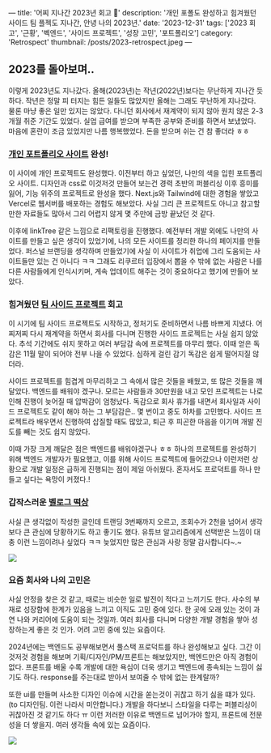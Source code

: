 —
title: '어찌 지나간 2023년 회고 🌅'
description: '개인 포폴도 완성하고 힘겨웠던 사이드 팀 플젝도 지나간, 안녕 나의 2023년.'
date: '2023-12-31'
tags: ['2023 회고', '근황', '벡엔드', '사이드 프로젝트', '성장 고민', '포트폴리오']
category: 'Retrospect'
thumbnail: /posts/2023-retrospect.jpeg
—

## 2023를 돌아보며..

이렇게 2023년도 지나갔다. 올해(2023년)는 작년(2022년)보다는 무난하게 지나간 듯 하다. 작년은 정말 피 터지는 힘든 일들도 많았지만 올해는 그래도 무난하게 지나갔다. 물론 마냥 좋은 일만 있지는 않았다. 다니던 회사에서 재계약이 되지 않아 원치 않은 2-3개월 취준 기간도 있었다. 실업 급여를 받으며 부족한 공부와 준비를 하면서 보냈었다. 마음에 혼란이 조금 있었지만 나름 행복했었다. 돈을 받으며 쉬는 건 참 좋더라 ㅎㅎ

### [개인 포트폴리오 사이트](https://hyoon.dev/) 완성!

이 사이에 개인 프로젝트도 완성했다. 이전부터 하고 싶었던, 나만의 색을 입힌 포트폴리오 사이트. 디자인과 css로 이것저것 만들어 보는건 경력 초반의 퍼블리싱 이후 흥미를 잃어, 기능 위주의 프로젝트로 완성을 했다. Next.js와 Tailwind에 대한 경험을 쌓았고 Vercel로 웹서버를 배포하는 경험도 해보았다. 사실 그리 큰 프로젝트도 아니고 참고할 만한 자료들도 많아서 그리 어렵지 않게 몇 주만에 금방 끝났던 것 같다.

이후에 linkTree 같은 느낌으로 리팩토링을 진행했다. 예전부터 개발 외에도 나만의 사이트를 만들고 싶은 생각이 있었기에, 나의 모든 사이트를 정리한 하나의 페이지를 만들었다. 퍼스널 브랜딩을 생각하며 만들었기에 사실 이 사이트가 취업에 그리 도움되는 사이트들만 있는 건 아니다 ㅋㅋ 그래도 리쿠르터 입장에서 뽑을 수 밖에 없는 사람은 나를 다른 사람들에게 인식시키며, 계속 업데이트 해주는 것이 중요하다고 했기에 만들어 보았다.

### 힘겨웠던 [팀 사이드 프로젝트](https://github.com/bsideproject/15_12_FE) 회고

이 시기에 팀 사이드 프로젝트도 시작하고, 정처기도 준비하면서 나름 바쁘게 지냈다. 어찌저찌 다시 재계약을 하면서 회사를 다니며 진행한 사이드 프로젝트는 사실 쉽지 않았다. 추석 기간에도 쉬지 못하고 여러 부담감 속에 프로젝트를 마무리 했다. 이때 얻은 독감은 11월 말이 되어야 전부 나을 수 있었다. 심하게 걸린 감기 독감은 쉽게 떨어지질 않더라.

사이드 프로젝트를 힘겹게 마무리하고 그 속에서 많은 것들을 배웠고, 또 많은 것들을 깨달았다. 백엔드를 배워야 겠구나. 모르는 사람들과 30만원을 내고 모인 프로젝트는 나로 인해 진행이 늦어질 때 압박감이 엄청났다. 독감으로 회사 휴가를 내면서 회사일과 사이드 프로젝트도 같이 해야 하는 그 부담감은.. 몇 번이고 중도 하차를 고민했다. 사이드 프로젝트라 배우면서 진행하여 삽질할 때도 많았고, 퇴근 후 피곤한 마음을 이기며 개발 진도를 빼는 것도 쉽지 않았다.

이때 가장 크게 깨달은 점은 백엔드를 배워야겠구나 ㅎㅎ 하나의 프로젝트를 완성하기 위해 백엔드 개발자가 필요했고, 이를 위해 사이드 프로젝트에 들어갔으나 이런저런 상황으로 개발 일정은 급하게 진행되는 점이 제일 아쉬웠다. 혼자서도 프로덕트를 하나 만들고 싶다는 욕망이 커졌다.!

### 갑작스러운 [벨로그 떡상](https://velog.io/@bbahna/2023-trunover)

사실 큰 생각없이 작성한 글인데 트랜딩 3번째까지 오르고, 조회수가 2천을 넘어서 생각보다 큰 관심에 당황하기도 하고 좋기도 했다. 유튜브 알고리즘에게 선택받은 느낌이 대충 이런 느낌이려나 싶었다 ㅋㅋ 늦었지만 많은 관심과 사랑 정말 감사합니다~.~

![](https://velog.velcdn.com/images/bbahna/post/bae60d7e-7208-4657-853a-11da802f2f9a/image.png)


### 요즘 회사와 나의 고민은

사실 안정을 찾은 것 같고, 때로는 비슷한 일로 발전이 적다고 느끼기도 한다. 사수의 부재로 성장함에 한계가 있음을 느끼고 이직도 고민 중에 있다. 한 곳에 오래 있는 것이 과연 나와 커리어에 도움이 되는 것일까. 여러 회사를 다니며 다양한 개발 경험을 쌓아 성장하는게 좋은 것 인가. 어려 고민 중에 있는 요즘이다.

2024년에는 백엔드도 공부해보면서 풀스택 프로덕트를 하나 완성해보고 싶다. 그간 이것저것 경험을 해보며 기획/디자인/PM/프론트는 해보았지만, 백엔드만은 아직 경험이 없다. 프론트를 배울 수록 개발에 대한 욕심이 더욱 생기고 백엔드에 종속되는 느낌이 싫기도 하다. response를 주는대로 받아서 보여줄 수 밖에 없는 한계랄까?

또한 ui를 만들며 사소한 디자인 이슈에 시간을 쏟는것이 귀찮고 하기 싫을 떄가 있다. (to 디자인팀. 이런 나라서 미안합니다.) 개발을 하다보니 스타일을 다루는 퍼블리싱이 귀찮아진 것 같기도 하다 ㅠ 이런 저러한 이유로 백엔드로 넘어가야 할지, 프론트에 전문성을 더 쌓을지. 여러 생각들 속에 있는 요즘이다.

![](https://velog.velcdn.com/images/bbahna/post/3389f3ad-5964-47bd-942f-74d63dc00e3d/image.png)